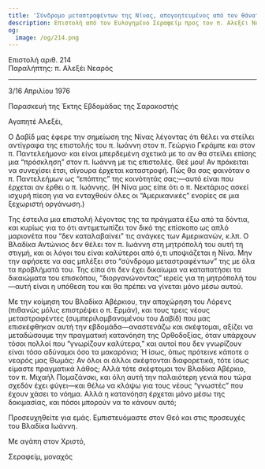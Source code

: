 ```yaml
---
title: 'Σύνδρομο μεταστραφέντων της Νίνας, απογοητευμένος από τον θάνατο του Βλαδίκα Αβέρκιου'
description: Επιστολή από τον Ευλογημένο Σεραφείμ προς τον π. Αλεξέι Νεαρό.
og:
  image: /og/214.png
---
```


<div style={{textAlign:'right', fontFamily:'monospace'}}>Επιστολή αριθ. 214</div>
<div style={{textAlign:'left', fontFamily:'monospace'}}>Παραλήπτης: π. Αλεξέι Νεαρός</div>

---

3/16 Απριλίου 1976

Παρασκευή της Έκτης Εβδομάδας της Σαρακοστής

Αγαπητέ Αλεξέι,

Ο Δαβίδ μας έφερε την σημείωση της Νίνας λέγοντας ότι θέλει να στείλει αντίγραφα της επιστολής του π. Ιωάννη στον π. Γεώργιο Γκράμπε και στον π. Παντελεήμονα· και είναι μπερδεμένη σχετικά με το αν θα στείλει επίσης μια “πρόσκληση” στον π. Ιωάννη με τις επιστολές. Θεέ μου! Αν πρόκειται να συνεχίσει έτσι, σίγουρα έρχεται καταστροφή. Πώς θα σας φαινόταν ο π. Παντελεήμων ως “επόπτης” της κοινότητάς σας;—αυτό είναι που έρχεται αν έρθει ο π. Ιωάννης. (Η Νίνα μας είπε ότι ο π. Νεκτάριος ασκεί ισχυρή πίεση για να ενταχθούν όλες οι “Αμερικανικές” ενορίες σε μια ξεχωριστή οργάνωση.)

Της έστειλα μια επιστολή λέγοντας της τα πράγματα έξω από τα δόντια, και κυρίως για το ότι αντιμετωπίζει τον δικό της επίσκοπο ως απλό μαριονέτα που “δεν καταλαβαίνει” τις ανάγκες των Αμερικανών, κ.λπ. Ο Βλαδίκα Αντώνιος δεν θέλει τον π. Ιωάννη στη μητρόπολή του αυτή τη στιγμή, και οι λόγοι του είναι καλύτεροι από ό,τι υποψιάζεται η Νίνα. Μην την αφήσετε να σας μπλέξει στο “σύνδρομο μεταστραφέντων” της με όλα τα προβλήματά του. Της είπα ότι δεν έχει δικαίωμα να καταπατήσει τα δικαιώματα του επισκόπου, “διοργανώνοντας” ιερείς για τη μητρόπολή του—αυτή είναι η υπόθεση του και θα πρέπει να γίνεται μόνο μέσω αυτού.

Με την κοίμηση του Βλαδίκα Αβέρκιου, την αποχώρηση του Λόρενς (πιθανώς μόλις επιστρέψει ο π. Ερμάν), και τους τρεις νέους μεταστραφέντες (συμπεριλαμβανομένου του Δαβίδ) που μας επισκέφθηκαν αυτή την εβδομάδα—αναστενάζω και σκέφτομαι, αξίζει να μεταδώσουμε την πραγματική κατανόηση της Ορθοδοξίας, όταν υπάρχουν τόσοι πολλοί που “γνωρίζουν καλύτερα,” και αυτοί που δεν γνωρίζουν είναι τόσο αδύναμοι όσο τα μακαρόνια; Ή ίσως, όπως πρότεινε κάποτε ο νεαρός μας Θωμάς: Αν όλοι οι άλλοι σκέφτονται διαφορετικά, τότε ίσως είμαστε πραγματικά λάθος; Αλλά τότε σκέφτομαι τον Βλαδίκα Αβέρκιο, τον π. Μιχαήλ Πομαζάνσκι, και όλη αυτή την παλαιότερη γενιά που τώρα σχεδόν έχει φύγει—και θέλω να κλάψω για τους νέους “γνωστές” που έχουν χάσει το νόημα. Αλλά η κατανόηση έρχεται μόνο μέσω της δοκιμασίας, και πόσοι μπορούν να το κάνουν αυτό;

Προσευχηθείτε για εμάς. Εμπιστευόμαστε στον Θεό και στις προσευχές του Βλαδίκα Ιωάννη.

Με αγάπη στον Χριστό,

Σεραφείμ, μοναχός
